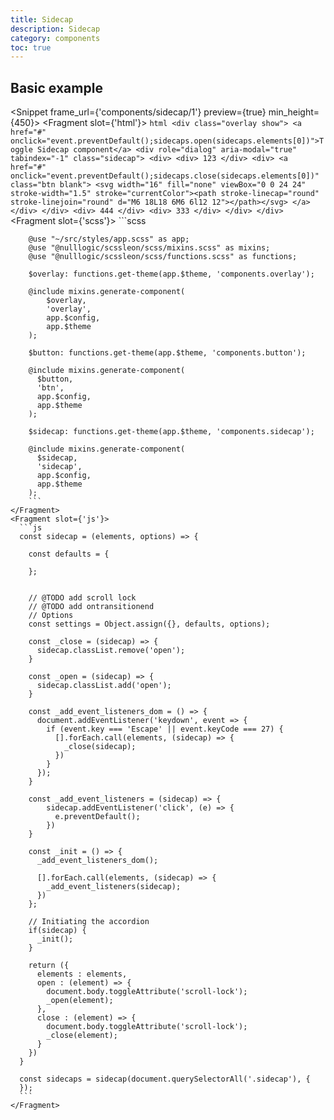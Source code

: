 ```yaml
---
title: Sidecap
description: Sidecap
category: components
toc: true
---
```


## Basic example

<Snippet frame_url={'components/sidecap/1'} preview={true} min_height={450}>
    <Fragment slot={'html'}>
        ```html
        <div class="overlay show">
          <a href="#" onclick="event.preventDefault();sidecaps.open(sidecaps.elements[0])">Toggle Sidecap component</a>
          <div role="dialog" aria-modal="true" tabindex="-1" class="sidecap">
            <div>
              <div>
                123
              </div>
              <div>
                <a href="#" onclick="event.preventDefault();sidecaps.close(sidecaps.elements[0])" class="btn blank">
                  <svg width="16" fill="none" viewBox="0 0 24 24" stroke-width="1.5" stroke="currentColor"><path stroke-linecap="round" stroke-linejoin="round" d="M6 18L18 6M6 6l12 12"></path></svg>
                </a>
              </div>
            </div>
            <div>
              444
            </div>
            <div>
              333
            </div>
          </div>
        </div>
        ```
    </Fragment>
    <Fragment slot={'scss'}>
        ```scss

        @use "~/src/styles/app.scss" as app;
        @use "@nulllogic/scssleon/scss/mixins.scss" as mixins;
        @use "@nulllogic/scssleon/scss/functions.scss" as functions;

        $overlay: functions.get-theme(app.$theme, 'components.overlay');

        @include mixins.generate-component(
            $overlay,
            'overlay',
            app.$config,
            app.$theme
        );

        $button: functions.get-theme(app.$theme, 'components.button');

        @include mixins.generate-component(
          $button,
          'btn',
          app.$config,
          app.$theme
        );

        $sidecap: functions.get-theme(app.$theme, 'components.sidecap');

        @include mixins.generate-component(
          $sidecap,
          'sidecap',
          app.$config,
          app.$theme
        );
        ```
    </Fragment>
    <Fragment slot={'js'}>
      ```js
      const sidecap = (elements, options) => {

        const defaults = {

        };


        // @TODO add scroll lock
        // @TODO add ontransitionend
        // Options
        const settings = Object.assign({}, defaults, options);

        const _close = (sidecap) => {
          sidecap.classList.remove('open');
        }

        const _open = (sidecap) => {
          sidecap.classList.add('open');
        }

        const _add_event_listeners_dom = () => {
          document.addEventListener('keydown', event => {
            if (event.key === 'Escape' || event.keyCode === 27) {
              [].forEach.call(elements, (sidecap) => {
                _close(sidecap);
              })
            }
          });
        }

        const _add_event_listeners = (sidecap) => {
            sidecap.addEventListener('click', (e) => {
              e.preventDefault();
            })
        }

        const _init = () => {
          _add_event_listeners_dom();

          [].forEach.call(elements, (sidecap) => {
            _add_event_listeners(sidecap);
          })
        };

        // Initiating the accordion
        if(sidecap) {
          _init();
        }

        return ({
          elements : elements,
          open : (element) => {
            document.body.toggleAttribute('scroll-lock');
            _open(element);
          },
          close : (element) => {
            document.body.toggleAttribute('scroll-lock');
            _close(element);
          }
        })
      }

      const sidecaps = sidecap(document.querySelectorAll('.sidecap'), {
      });
      ```
    </Fragment>
</Snippet>